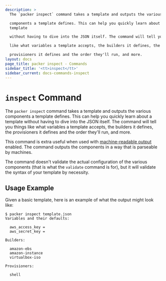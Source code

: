```yaml
---
description: >
  The `packer inspect` command takes a template and outputs the various

  components a template defines. This can help you quickly learn about a
  template

  without having to dive into the JSON itself. The command will tell you things

  like what variables a template accepts, the builders it defines, the

  provisioners it defines and the order they'll run, and more.
layout: docs
page_title: packer inspect - Commands
sidebar_title: '<tt>inspect</tt>'
sidebar_current: docs-commands-inspect
---
```


# `inspect` Command

The `packer inspect` command takes a template and outputs the various
components a template defines. This can help you quickly learn about a template
without having to dive into the JSON itself. The command will tell you things
like what variables a template accepts, the builders it defines, the
provisioners it defines and the order they'll run, and more.

This command is extra useful when used with [machine-readable
output](/docs/commands) enabled. The command outputs the components
in a way that is parseable by machines.

The command doesn't validate the actual configuration of the various components
(that is what the `validate` command is for), but it will validate the syntax
of your template by necessity.

## Usage Example

Given a basic template, here is an example of what the output might look like:

```text
$ packer inspect template.json
Variables and their defaults:

  aws_access_key =
  aws_secret_key =

Builders:

  amazon-ebs
  amazon-instance
  virtualbox-iso

Provisioners:

  shell
```
